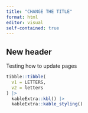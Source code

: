 ```yaml
---
title: "CHANGE THE TITLE"
format: html
editor: visual
self-contained: true
---
```


## New header

Testing how to update pages

```r
tibble::tibble(
  v1 = LETTERS,
  v2 = letters
) |> 
  kableExtra::kbl() |> 
  kableExtra::kable_styling()
```
